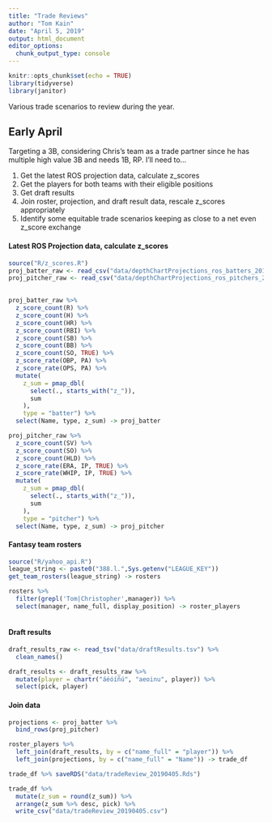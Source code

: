 ```yaml
---
title: "Trade Reviews"
author: "Tom Kain"
date: "April 5, 2019"
output: html_document
editor_options: 
  chunk_output_type: console
---
```


```r
knitr::opts_chunk$set(echo = TRUE)
library(tidyverse)
library(janitor)
```

Various trade scenarios to review during the year.

## Early April
Targeting a 3B, considering Chris's team as a trade partner since he has multiple high value 3B and needs 1B, RP. I'll need to...

1. Get the latest ROS projection data, calculate z_scores
2. Get the players for both teams with their eligible positions
3. Get draft results
4. Join roster, projection, and draft result data, rescale z_scores appropriately
5. Identify some equitable trade scenarios keeping as close to a net even z_score exchange

#### Latest ROS Projection data, calculate z_scores
```r
source("R/z_scores.R")
proj_batter_raw <- read_csv("data/depthChartProjections_ros_batters_20190405.csv") 
proj_pitcher_raw <- read_csv("data/depthChartProjections_ros_pitchers_20190405.csv") 
  

proj_batter_raw %>%
  z_score_count(R) %>%
  z_score_count(H) %>%
  z_score_count(HR) %>%
  z_score_count(RBI) %>%
  z_score_count(SB) %>%
  z_score_count(BB) %>%
  z_score_count(SO, TRUE) %>%
  z_score_rate(OBP, PA) %>%
  z_score_rate(OPS, PA) %>%
  mutate(
    z_sum = pmap_dbl(
      select(., starts_with("z_")), 
      sum
    ),
    type = "batter") %>% 
  select(Name, type, z_sum) -> proj_batter

proj_pitcher_raw %>%
  z_score_count(SV) %>%
  z_score_count(SO) %>%
  z_score_count(HLD) %>%
  z_score_rate(ERA, IP, TRUE) %>%
  z_score_rate(WHIP, IP, TRUE) %>%
  mutate(
    z_sum = pmap_dbl(
      select(., starts_with("z_")), 
      sum
    ),
    type = "pitcher") %>% 
  select(Name, type, z_sum) -> proj_pitcher

```

#### Fantasy team rosters
```r
source("R/yahoo_api.R")
league_string <- paste0("388.l.",Sys.getenv("LEAGUE_KEY"))
get_team_rosters(league_string) -> rosters

rosters %>% 
  filter(grepl('Tom|Christopher',manager)) %>% 
  select(manager, name_full, display_position) -> roster_players
  
```

#### Draft results
```r
draft_results_raw <- read_tsv("data/draftResults.tsv") %>% 
  clean_names()

draft_results <- draft_results_raw %>% 
  mutate(player = chartr("áéóíñú", "aeoinu", player)) %>% 
  select(pick, player)
```

#### Join data
```r
projections <- proj_batter %>% 
  bind_rows(proj_pitcher)

roster_players %>% 
  left_join(draft_results, by = c("name_full" = "player")) %>% 
  left_join(projections, by = c("name_full" = "Name")) -> trade_df

trade_df %>% saveRDS("data/tradeReview_20190405.Rds")

trade_df %>% 
  mutate(z_sum = round(z_sum)) %>% 
  arrange(z_sum %>% desc, pick) %>% 
  write_csv("data/tradeReview_20190405.csv")
```